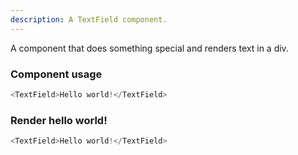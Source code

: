 ```yaml
---
description: A TextField component.
---
```



A component that does something special and renders text in a div.

### Component usage
```js
<TextField>Hello world!</TextField>
```

### Render hello world!

```js live
<TextField>Hello world!</TextField>
```
